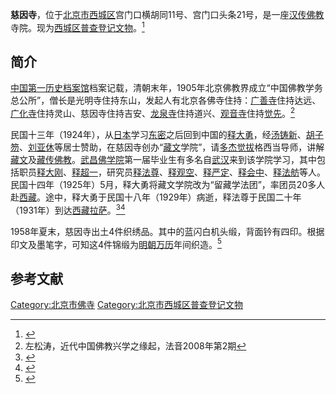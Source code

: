 '''慈因寺'''，位于[[北京市|北京市]][[西城区|西城区]]宫门口横胡同11号、宫门口头条21号，是一座[[汉传佛教|汉传佛教]]寺院。现为[[西城区普查登记文物|西城区普查登记文物]]。<ref>{{Cite web |url=http://wenhua.bjxch.gov.cn/XCWHxxxq.ycs?GUID=596921 |title=西城区普查登记项目，西城文化网，2014-06-10 |accessdate=2014-10-06 |archive-date=2014-10-06 |archive-url=https://web.archive.org/web/20141006104559/http://wenhua.bjxch.gov.cn/XCWHxxxq.ycs?GUID=596921 |dead-url=yes }}</ref>

==简介==
[[中国第一历史档案馆|中国第一历史档案馆]]档案记载，清朝末年，1905年北京佛教界成立“中国佛教学务总公所”，僧长是光明寺住持东山，发起人有北京各佛寺住持：[[广善寺_(北京西城)|广善寺]]住持达远、[[广化寺_(北京市)|广化寺]]住持灵山、慈因寺住持吉安、[[龙泉寺_(西城区)|龙泉寺]]住持道兴、[[龙泉下院观音寺|观音寺]]住持[[释觉先|觉先]]。<ref name=zuo>左松涛，近代中国佛教兴学之缘起，法音2008年第2期</ref>

民国十三年（1924年），从[[日本|日本]]学习[[东密|东密]]之后回到中国的[[释大勇|释大勇]]，经[[汤芗铭|汤铸新]]、[[胡瑞霖|胡子笏]]、[[刘亚休|刘亚休]]等居士赞助，在慈因寺创办“[[藏文|藏文]]学院”，请[[多杰觉拔|多杰觉拔]]格西当导师，讲解[[藏文|藏文]]及[[藏传佛教|藏传佛教]]。[[武昌佛学院|武昌佛学院]]第一届毕业生有多名自[[武汉|武汉]]来到该学院学习，其中包括职员[[释大刚|释大刚]]、[[释超一|释超一]]，研究员[[释法尊|释法尊]]、[[释观空|释观空]]、[[释严定|释严定]]、[[释会中|释会中]]、[[释法舫|释法舫]]等人。民国十四年（1925年）5月，释大勇将藏文学院改为“留藏学法团”，率团员20多人赴[[西藏|西藏]]。途中，释大勇于民国十八年（1929年）病逝，释法尊于民国二十年（1931年）到达[[西藏|西藏]][[拉萨|拉萨]]。<ref>{{Cite web |url=http://www.tlfjw.com/xuefo-514728.html |title=法尊法师（西元1902～1980年），通灵佛教网，于2014-10-06查阅 |accessdate=2014-10-06 |archive-date=2014-10-09 |archive-url=https://web.archive.org/web/20141009155842/http://www.tlfjw.com/xuefo-514728.html |dead-url=no }}</ref><ref>{{Cite web |url=http://www.nanputuo.com/nptxy/html/201103/0316105973499.html |title=《菩提道次第略论》导读，南普陀在线，2011-03-03 |accessdate=2014-10-06 |archive-date=2014-10-09 |archive-url=https://web.archive.org/web/20141009191637/http://www.nanputuo.com/nptxy/html/201103/0316105973499.html |dead-url=no }}</ref>

1958年夏末，慈因寺出土4件织绣品。其中的蓝闪白机头缎，背面钤有四印。根据印文及墨笔字，可知这4件锦缎为[[明朝|明朝]][[万历|万历]]年间织造。<ref>{{Cite web |url=http://news.xinhuanet.com/collection/2003-11/18/content_1184867_2.htm |title=北京地区织绣艺术，新华网，2003-11-18 |accessdate=2014-10-06 |archive-date=2004-09-22 |archive-url=https://web.archive.org/web/20040922034406/http://news.xinhuanet.com/collection/2003-11/18/content_1184867_2.htm |dead-url=no }}</ref>

==参考文献==
{{reflist}}

[[Category:北京市佛寺|Category:北京市佛寺]]
[[Category:北京市西城区普查登记文物|Category:北京市西城区普查登记文物]]